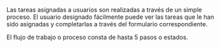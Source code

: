 Las tareas asignadas a usuarios son realizadas a través de un simple proceso. El usuario designado fácilmente puede ver las tareas que le han sido asignadas y completarlas a través del formulario correspondiente. 

El flujo de trabajo o proceso consta de hasta 5 pasos o estados. 